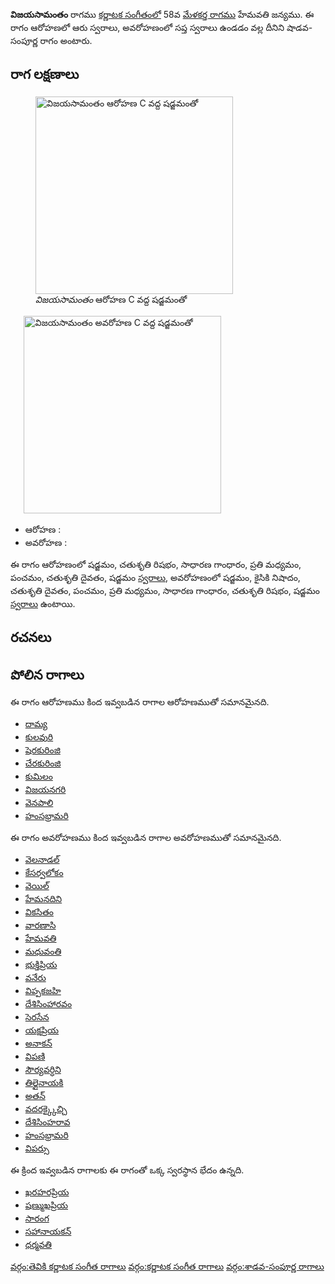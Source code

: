 {{Infobox ragam
	| name          	= విజయసామంతం
	| synonym	    	= 
	| mela          	= 
	| chakra        	= 
	| janaka        	= 
	| type          	= శాడవ-సంపూర్ణ
	| arohanam      	= {{svaraC|S|R2|G2|M2|P|D2|S'}} 
	| avarohanam    	= {{svaraC|S'|N2|D2|P|M2|G2|R2|S}}
	| jeeva         	=
	| chhaya        	=
	| nyasa         	=
	| vishesha      	= 
	| equivalent  		= 
}}
{{కర్ణాటక సంగీత రాగాలు}}
'''విజయసామంతం''' రాగము [[కర్ణాటక సంగీతం]]లో 58వ [[మేళకర్త రాగము]] హేమవతి జన్యము.  ఈ రాగం ఆరోహణలో ఆరు స్వరాలు, అవరోహణంలో సప్త స్వరాలు ఉండడం వల్ల దీనిని షాడవ-సంపూర్ణ రాగం అంటారు.


==రాగ లక్షణాలు==
[[Image:vijayasamantam_ar_kb2wiki.png|thumb|right|316px|''విజయసామంతం'' ఆరోహణ C వద్ద షడ్జమంతో]]
	[[Image:vijayasamantam_av_kb2wiki.png|thumb|right|316px|''విజయసామంతం'' అవరోహణ C వద్ద షడ్జమంతో]]

* ఆరోహణ : {{svaraC|S|R2|G2|M2|P|D2|S'}} 
* అవరోహణ : {{svaraC|S'|N2|D2|P|M2|G2|R2|S}}

ఈ రాగం ఆరోహణంలో షడ్జమం, చతుశృతి రిషభం, సాధారణ  గాంధారం, ప్రతి మధ్యమం, పంచమం, చతుశృతి దైవతం, షడ్జమం [[స్వరాలు]], అవరోహణంలో షడ్జమం, కైసికి నిషాదం, చతుశృతి దైవతం, పంచమం, ప్రతి మధ్యమం, సాధారణ  గాంధారం, చతుశృతి రిషభం, షడ్జమం [[స్వరాలు]] ఉంటాయి.

==రచనలు==



==పోలిన రాగాలు==
ఈ రాగం ఆరోహణము కింద ఇవ్వబడిన రాగాల ఆరోహణముతో సమానమైనది.
* [[దామ్య]]
* [[కులవురి]]
* [[షెరకురింజి]]
* [[ చేరకురింజి]]
* [[ కుమిలం]]
* [[విజయనగరి]]
* [[ వెనపాలి]]
* [[హంసభ్రామరి]]

ఈ రాగం అవరోహణము కింద ఇవ్వబడిన రాగాల అవరోహణముతో సమానమైనది.
* [[వెలనాడల్]]
* [[కేసర్వలోకం]]
* [[వెయిల్]]
* [[హేమనదిని]]
* [[వికసితం]]
* [[వారణాసి]]
* [[హేమవతి]]
* [[మధువంతి]]
* [[భుక్తిప్రియ]]
* [[వనేరు]]
* [[విప్పకజహి]]
* [[దేశిసింహారవం]]
* [[సెరసేన]]
* [[యక్షప్రియ]]
* [[అనాకన్]]
* [[విపణి]]
* [[సౌర్యవర్ధిని]]
* [[ తిల్లైనాయకి]]
* [[అతన్]]
* [[వదరక్క్కైచ్చి]]
* [[దేశిసింహరావ]]
* [[హంసభ్రామరి]]
* [[విపర్సు]]

ఈ క్రింద ఇవ్వబడిన రాగాలకు ఈ రాగంతో ఒక్క స్వరస్థాన భేదం ఉన్నది.
* [[ఖరహరప్రియ]]
* [[షణ్ముఖప్రియ]]
* [[సారంగ]]
* [[సహానాయకన్]]
* [[ధర్మవతి]]



[[వర్గం:తెవికి కర్ణాటక సంగీత రాగాలు]]
[[వర్గం:కర్ణాటక సంగీత రాగాలు]]
[[వర్గం:శాడవ-సంపూర్ణ రాగాలు]]